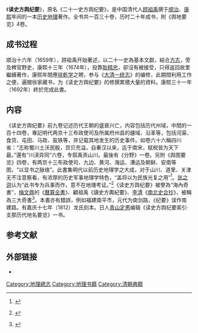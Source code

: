 《'''读史方舆纪要'''》，原名《二十一史方舆纪要》，是中国清代人[[顾祖禹|顾祖禹]]撰于[[顺治|顺治]]、[[康熙|康熙]]年间的一本[[历史地理|历史地理]]著作。全书共一百三十卷，历时二十年成书，附《舆地要览》4卷。

== 成书过程 ==
顺治十六年（1659年），顾祖禹开始著述，以二十一史為基本文獻，結合[[方志|方志]]，旁及稗官野史，康熙十三年（1674年），投靠[[耿精忠|耿精忠]]，卻沒有被接受，只得返回故里繼續著作，康熙年間應[[徐乾学|徐乾学]]之聘，参与《[[大清一统志|大清一统志]]》的编修，此期間利用工作之便，遍閱徐家藏书，为《读史方舆纪要》的修撰累積大量的資料。康熙三十一年（1692年）終於完成此書。

== 内容 ==
《读史方舆纪要》前九卷记述历代王朝的盛衰兴亡，内容包括历代州域，中間的一百十四卷，專記明代两京十三布政使司及所属府州县的疆域、沿革等，包括河渠、食货、屯田、马政、盐铁等，并记载其地发生的历史事件。如卷六十六稱四川省：“志称蜀川土沃民殷，货贝充溢，自秦汉以来，迄于南宋，赋税皆为天下最。”還有“川渎异同”六卷，专叙禹贡山川。最後有《分野》一卷。另附《舆图要览》四卷，有两京十三布政使司、九边、黄河、海运、漕运及朝鲜、安南等图，“以显书之脉络”。此書集明代以前历史地理学之大成，对于山川、道里、关津无不注意察看，有浓厚的历史军事地理学特色，“盖将以为民族光复之用”<ref>{{cite book |author= |title=中国近三百年学术史 |publisher= |edition= |pages= |language=zh |year=}} {{page needed}}</ref>。[[张之洞|张之洞]]认为“此书专为兵事而作，意不在地理考证。”<ref>{{cite book |author=[[张之洞|张之洞]] |title=书目答问 |publisher= |edition= |pages= |language=zh |year=}} {{page needed}}</ref>《读史方舆纪要》被譽為“海內奇書”，[[梅文鼎|梅文鼎]]的《[[曆算全書|曆算全書]]》、顧祖禹《讀史方輿紀要》、[[李清|李清]]《[[南北史合抄|南北史合抄]]》，被稱為三大奇書<ref>{{cite book |author=[[陳康祺|陳康祺]] |title=郎潛紀聞初筆 |volume=卷三·三大奇書 |publisher= |edition= |pages= |language=zh |year=}} {{page needed}}</ref>。本書亦有錯誤，例如福建南平市，元代为南剑路，《纪要》误作南建路。有嘉庆十七年（1812）龙氏刻本。日人[[青山定男|青山定男]]编辑《读史方舆纪要索引·支那历代地名要览》一书。

== 参考文献 ==
{{reflist}}

== 外部链接 ==
{{Wikisource}}
* {{Douban |type=book |id=1314467}}

{{Authority Control}}
{{Historical-book-stub}}
[[Category:地理總志|Category:地理總志]]
[[Category:地理书籍|Category:地理书籍]]
[[Category:清朝典籍|Category:清朝典籍]]